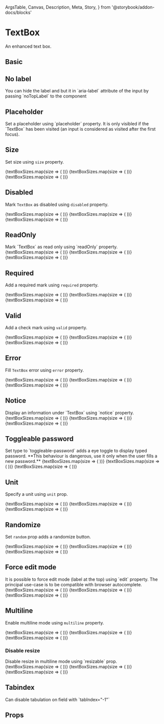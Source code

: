   ArgsTable,
  Canvas,
  Description,
  Meta,
  Story,
} from '@storybook/addon-docs/blocks'

<Meta title="Components/TextBox" component={TextBox} />

# TextBox

<Description>An enhanced text box.</Description>

## Basic

<Canvas>
  <Story name="Basic">
    <Boxer my={1}>
      <UncontrolledTextBox label="First Name" />
      <UncontrolledTextBox label="First Name" defaultValue="James Bond" />
    </Boxer>
  </Story>
</Canvas>

## No label

<Description>
  You can hide the label and but it in `aria-label` attribute of the input by
  passing `noTopLabel` to the component
</Description>

<Canvas>
  <Story name="No Label">
    <Boxer my={1}>
      <UncontrolledTextBox label="First Name" noTopLabel />
      <UncontrolledTextBox
        label="First Name"
        defaultValue="James Bond"
        noTopLabel
      />
    </Boxer>
  </Story>
</Canvas>

## Placeholder

<Description>
  Set a placeholder using `placeholder` property. It is only visibled if the
  `TextBox` has been visited (an input is considered as visited after the first
  focus).
</Description>

<Canvas>
  <Story name="Placeholder">
    <UncontrolledTextBox label="First Name" placeholder="Type your name" />
  </Story>
</Canvas>

## Size

<Description>Set size using `size` property.</Description>

<Canvas>
  <Story name="Size">
    <Boxer my={1}>
      {textBoxSizes.map(size => (
        <UncontrolledTextBox
          key={size}
          size={size}
          placeholder={`Size ${size}`}
        />
      ))}
      {textBoxSizes.map(size => (
        <UncontrolledTextBox
          key={size}
          size={size}
          placeholder="Placeholder"
          label="Label"
        />
      ))}
      {textBoxSizes.map(size => (
        <UncontrolledTextBox
          key={size}
          size={size}
          defaultValue="Default value"
          label="Label"
        />
      ))}
    </Boxer>
  </Story>
</Canvas>

## Disabled

<Description>Mark `TextBox` as disabled using `disabled` property.</Description>

<Canvas>
  <Story name="Disabled">
    <Boxer my={1}>
      {textBoxSizes.map(size => (
        <UncontrolledTextBox
          key={size}
          size={size}
          disabled
          placeholder="Placeholder"
        />
      ))}
      {textBoxSizes.map(size => (
        <UncontrolledTextBox
          key={size}
          size={size}
          disabled
          placeholder="Placeholder"
          label="Label"
        />
      ))}
      {textBoxSizes.map(size => (
        <UncontrolledTextBox
          key={size}
          size={size}
          disabled
          defaultValue="Default value"
          label="Label"
        />
      ))}
      <UncontrolledTextBox
        size="medium"
        disabled
        defaultValue="Default value"
        label="Label"
        random="textbox"
      />
    </Boxer>
  </Story>
</Canvas>

## ReadOnly

<Description>
  Mark `TextBox` as read only using `readOnly` property.
</Description>

<Canvas>
  <Story name="Read only">
    <Boxer my={1}>
      {textBoxSizes.map(size => (
        <UncontrolledTextBox
          key={size}
          size={size}
          readOnly
          placeholder="Placeholder"
        />
      ))}
      {textBoxSizes.map(size => (
        <UncontrolledTextBox
          key={size}
          size={size}
          readOnly
          placeholder="Placeholder"
          label="Label"
        />
      ))}
      {textBoxSizes.map(size => (
        <UncontrolledTextBox
          key={size}
          size={size}
          readOnly
          defaultValue="Default value"
          label="Label"
        />
      ))}
    </Boxer>
  </Story>
</Canvas>

## Required

<Description>Add a required mark using `required` property.</Description>

<Canvas>
  <Story name="Required">
    <Boxer my={1}>
      {textBoxSizes.map(size => (
        <UncontrolledTextBox
          key={size}
          size={size}
          required
          placeholder="Placeholder"
        />
      ))}
      {textBoxSizes.map(size => (
        <UncontrolledTextBox
          key={size}
          size={size}
          required
          placeholder="Placeholder"
          label="Label"
        />
      ))}
      {textBoxSizes.map(size => (
        <UncontrolledTextBox
          key={size}
          size={size}
          required
          defaultValue="Default value"
          label="Label"
        />
      ))}
    </Boxer>
  </Story>
</Canvas>

## Valid

<Description>Add a check mark using `valid` property.</Description>

<Canvas>
  <Story name="Valid">
    <Boxer my={1}>
      {textBoxSizes.map(size => (
        <UncontrolledTextBox
          key={size}
          size={size}
          valid
          placeholder="Placeholder"
        />
      ))}
      {textBoxSizes.map(size => (
        <UncontrolledTextBox
          key={size}
          size={size}
          valid
          placeholder="Placeholder"
          label="Label"
        />
      ))}
      {textBoxSizes.map(size => (
        <UncontrolledTextBox
          key={size}
          size={size}
          valid
          defaultValue="Default value"
          label="Label"
        />
      ))}
    </Boxer>
  </Story>
</Canvas>

## Error

<Description>Fill `TextBox` error using `error` property.</Description>

<Canvas>
  <Story name="Error">
    <Boxer my={1}>
      {textBoxSizes.map(size => (
        <ErrorTransition
          key={size}
          size={size}
          error="An error"
          placeholder="Placeholder"
          Component={UncontrolledTextBox}
        />
      ))}
      {textBoxSizes.map(size => (
        <ErrorTransition
          key={size}
          size={size}
          error="An error"
          placeholder="Placeholder"
          label="Label"
          Component={UncontrolledTextBox}
        />
      ))}
      {textBoxSizes.map(size => (
        <ErrorTransition
          key={size}
          size={size}
          error="An error"
          defaultValue="Default value"
          label="Label"
          Component={UncontrolledTextBox}
        />
      ))}
    </Boxer>
  </Story>
</Canvas>

## Notice

<Description>
  Display an information under `TextBox` using `notice` property.
</Description>

<Canvas>
  <Story name="Notice">
    <Boxer my={1}>
      {textBoxSizes.map(size => (
        <UncontrolledTextBox
          key={size}
          size={size}
          notice="A notice"
          placeholder="Placeholder"
        />
      ))}
      {textBoxSizes.map(size => (
        <UncontrolledTextBox
          key={size}
          size={size}
          notice="A notice"
          placeholder="Placeholder"
          label="Label"
        />
      ))}
      {textBoxSizes.map(size => (
        <UncontrolledTextBox
          key={size}
          size={size}
          notice="A notice"
          defaultValue="Default value"
          label="Label"
        />
      ))}
    </Boxer>
  </Story>
</Canvas>

## Toggleable password

<Description>
  Set type to `toggleable-password` adds a eye toggle to display typed password.
  **This behaviour is dangerous, use it only when the user fills a new
  password.**
</Description>

<Canvas>
  <Story name="Toggleable">
    <Boxer my={1}>
      {textBoxSizes.map(size => (
        <UncontrolledTextBox
          key={size}
          size={size}
          type="toggleable-password"
          placeholder="Placeholder"
        />
      ))}
      {textBoxSizes.map(size => (
        <UncontrolledTextBox
          key={size}
          size={size}
          type="toggleable-password"
          placeholder="Placeholder"
          label="Label"
        />
      ))}
      {textBoxSizes.map(size => (
        <UncontrolledTextBox
          key={size}
          size={size}
          type="toggleable-password"
          defaultValue="Default value"
          label="Label"
        />
      ))}
    </Boxer>
  </Story>
</Canvas>

## Unit

<Description>Specify a unit using `unit` prop.</Description>

<Canvas>
  <Story name="Unit">
    <Boxer my={1}>
      {textBoxSizes.map(size => (
        <UncontrolledTextBox
          key={size}
          size={size}
          unit="px"
          placeholder="Placeholder"
        />
      ))}
      {textBoxSizes.map(size => (
        <UncontrolledTextBox
          key={size}
          size={size}
          unit="px"
          placeholder="Placeholder"
          label="Label"
        />
      ))}
      {textBoxSizes.map(size => (
        <UncontrolledTextBox
          key={size}
          size={size}
          unit="px"
          defaultValue="Default value"
          label="Label"
        />
      ))}
    </Boxer>
  </Story>
</Canvas>

## Randomize

<Description>Set `random` prop adds a randomize button.</Description>

<Canvas>
  <Story name="Randomize">
    <Boxer my={1}>
      {textBoxSizes.map(size => (
        <UncontrolledTextBox
          key={size}
          size={size}
          random="prefix"
          placeholder="Placeholder"
        />
      ))}
      {textBoxSizes.map(size => (
        <UncontrolledTextBox
          key={size}
          size={size}
          random="prefix"
          placeholder="Placeholder"
          label="Label"
        />
      ))}
      {textBoxSizes.map(size => (
        <UncontrolledTextBox
          key={size}
          size={size}
          random="prefix"
          defaultValue="Default value"
          label="Label"
        />
      ))}
    </Boxer>
  </Story>
</Canvas>

## Force edit mode

<Description>
  It is possible to force edit mode (label at the top) using `edit` property.
  The principal use-case is to be compatible with browser autocomplete.
</Description>

<Canvas>
  <Story name="Force">
    <Boxer my={1}>
      {textBoxSizes.map(size => (
        <UncontrolledTextBox
          key={size}
          size={size}
          edit
          placeholder="Placeholder"
        />
      ))}
      {textBoxSizes.map(size => (
        <UncontrolledTextBox
          key={size}
          size={size}
          edit
          placeholder="Placeholder"
          label="Label"
        />
      ))}
      {textBoxSizes.map(size => (
        <UncontrolledTextBox
          key={size}
          size={size}
          edit
          defaultValue="Default value"
          label="Label"
        />
      ))}
    </Boxer>
  </Story>
</Canvas>

## Multiline

<Description>Enable multiline mode using `multiline` property.</Description>

<Canvas>
  <Story name="Multiline">
    <Boxer my={1}>
      {textBoxSizes.map(size => (
        <UncontrolledTextBox
          key={size}
          size={size}
          multiline
          placeholder="Placeholder"
        />
      ))}
      {textBoxSizes.map(size => (
        <UncontrolledTextBox
          key={size}
          size={size}
          multiline
          placeholder="Placeholder"
          label="Label"
        />
      ))}
      {textBoxSizes.map(size => (
        <UncontrolledTextBox
          key={size}
          size={size}
          multiline
          defaultValue="Default value"
          label="Label"
        />
      ))}
    </Boxer>
  </Story>
</Canvas>

### Disable resize

<Description>
  Disable resize in multiline mode using `resizable` prop.
</Description>

<Canvas>
  <Story name="Disable resize">
    <Boxer my={1}>
      {textBoxSizes.map(size => (
        <UncontrolledTextBox
          key={size}
          size={size}
          multiline
          resizable={false}
          placeholder="Placeholder"
        />
      ))}
      {textBoxSizes.map(size => (
        <UncontrolledTextBox
          key={size}
          size={size}
          multiline
          resizable={false}
          placeholder="Placeholder"
          label="Label"
        />
      ))}
      {textBoxSizes.map(size => (
        <UncontrolledTextBox
          key={size}
          size={size}
          multiline
          resizable={false}
          defaultValue="Default value"
          label="Label"
        />
      ))}
    </Boxer>
  </Story>
</Canvas>

## Tabindex

<Description>
  Can disable tabulation on field with `tabIndex=&quot;-1&quot;`
</Description>

<Canvas>
  <Story name="Tab index">
    <Boxer my={1}>
      <UncontrolledTextBox
        label="First Name"
        defaultValue="Tabulation is ok here"
      />
      <UncontrolledTextBox
        label="No name"
        tabIndex="-1"
        defaultValue="No tabulation in this field"
      />
      <UncontrolledTextBox
        label="Last Name"
        defaultValue="Tabulation is ok here"
      />
    </Boxer>
  </Story>
</Canvas>

## Props

<ArgsTable of={TextBox} />
